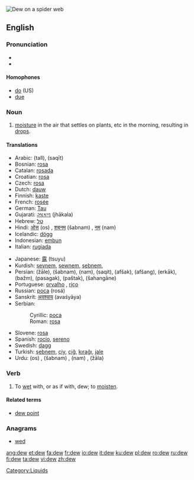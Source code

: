 [[Image:Water drops on spider web.jpg|thumb|right|Dew on a spider web]]
{{wikipedia}}
==English==

===Pronunciation===
*{{IPA|/djuː/}}
*{{audio|en-us-dew.ogg|Audio (US)}}

====Homophones====
*[[do]] (US)
*[[due]]

===Noun===
{{en-noun}}

# [[moisture]] in the air that settles on plants, etc in the morning, resulting in [[drop]]s.

====Translations====
{{top}}
*Arabic: {{ARchar|[[طل|طَلّ]]}} (tall), {{ARchar|[[سقيط|سَقيط]]}} (saqīt)
*Bosnian: [[rosa]] {{f}}
*Catalan: [[rosada]]
*Croatian: [[rosa#Croatian|rosa]] {{f}}
*Czech: [[rosa#Czech|rosa]] {{f}}
*Dutch: [[dauw]] {{m}}
*Finnish: [[kaste]]
*French: [[rosée]] {{f}}
*German: [[Tau#German|Tau]] {{m}}
*Gujarati: [[ઝાકળ]] (jhākala) {{f}}
*Hebrew: [[טל]]
*Hindi: [[ओस]] (os) {{f}}, [[शबनम]] (šabnam) {{f}}, [[नम]] (nam) {{f}}
*Icelandic: [[dögg]] {{f}}
*Indonesian: [[embun]]
*Italian: [[rugiada]]
{{mid}}
*Japanese: [[露]] (tsuyu)
*Kurdish: [[şevnem]], [[şewnem]], [[şebnem]], {{KUchar|[[شه‌ونم]]}}
*Persian: {{FAchar|[[ژاله]]}} (žāle), {{FAchar|[[شبنم]]}} (šabnam), {{FAchar|[[نم]]}} (nam), {{FAchar|[[سقیط]]}} (saqit), {{FAchar|[[افشک]]}} (afšak), {{FAchar|[[افشنگ]]}} (afšang), {{FAchar|[[ارکاک]]}} (erkāk), {{FAchar|[[بژم]]}} (bažm), {{FAchar|[[پسگک]]}} (pasagak), {{FAchar|[[پشتک]]}} (paštak), {{FAchar|[[شهنگانه]]}} (šahangāne)
*Portuguese: [[orvalho]] {{m}}, [[riço]] {{m}}
*Russian: [[роса]] (rosá) {{f}}
*Sanskrit: [[अवश्याय]] (avaśyāya)
*Serbian:
*:Cyrillic: [[роса#Serbian|роса]] {{f}}
*:Roman: [[rosa#Serbian|rosa]] {{f}}
*Slovene: [[rosa]] {{f}}
*Spanish: [[rocío]], [[sereno]] {{m}}
*Swedish: [[dagg]] {{c}}
*Turkish: [[şebnem]], [[çiy]], [[çiğ]], [[kırağı]], [[jale]]
*Urdu: {{URchar|[[اوس]]}} (os) {{f}}, {{URchar|[[شبنم]]}} (šabnam) {{f}}, {{URchar|[[نم]]}} (nam) {{f}}, {{URchar|[[ژالہ]]}} (žāla) {{m}}
{{bottom}}

===Verb===
{{en-verb}}
# To [[wet]] with, or as if with, dew; to [[moisten]].

====Related terms====
*[[dew point]]

===Anagrams===
*[[wed]]

[[Category:Liquids]]

[[ang:dew]]
[[et:dew]]
[[fa:dew]]
[[fr:dew]]
[[io:dew]]
[[it:dew]]
[[ku:dew]]
[[pl:dew]]
[[ro:dew]]
[[ru:dew]]
[[fi:dew]]
[[ta:dew]]
[[vi:dew]]
[[zh:dew]]